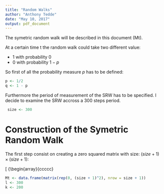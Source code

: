 ```yaml
---
title: "Random Walks"
author: "Anthony Tedde"
date: "May 10, 2017"
output: pdf_document
---
```


The symetric random walk will be described in this document (Mt).

At a certain time t the random walk could take two different value:

 * 1 with probability $0$
 * 0 with probability $1 - p$
 
So first of all the probability measure $p$ has to be defined:
```r
p <- 1/2
q <- 1 - p
```

Furthermore the period of measurement of the SRW has to be specified. I decide to examine the SRW accross a 300 steps period.
```r
 size <- 300
```

# Construction of the Symetric Random Walk

The first step consist on creating a zero squared matrix with size: $(size + 1) \times (size + 1)$:
  
\left[ {\begin{array}{ccccc}
```r
Mt <- data.frame(matrix(rep(0, (size + 1)^2), nrow = size + 1))
l <- 300
k <- 200
```




